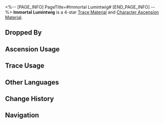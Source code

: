 <%-- [PAGE_INFO]
PageTitle=#Immortal Lumintwig#
[END_PAGE_INFO] --%>
{{Item Infobox
|id          = 113003
|image       = Item Immortal Lumintwig.png
|type        = Trace Material
|type2       = Character Ascension Material
|invCategory = Upgrade Materials
|rarity      = 4
|effect      = 
|description = Deciduous twigs from an ancient divine construct. Advanced material used for enhancement.
|source1     = [[Abominations of Abundance at Equilibrium Level 4 or higher]]
|source2     = [[Omni-Synthesizer]] &mdash; Material Synthesis
|source3     = [[Simulated Universe]] enemies
|source4     = [[Omni-Synthesizer]] &mdash; Material Exchange
}}
{{Description|The source of the Xianzhou long-life species' "Endless Lifespan." The remnants of the Aeon of Abundance's influence. After the Three Sufferings, Xianzhou laid in devastation. The ''Homo celestinae'' fell as demons, and catastrophes occurred ceaselessly.<br /><br />''"As decreed by the Ten-Lords Commission, all who are near the mara-struck state will be seized by the infernal judges and cast into the Shackling Prison."''}}
'''Immortal Lumintwig''' is a 4-star [[Trace Material]] and [[Character Ascension Material]].

==Dropped By==
{{Dropped By}}

==Ascension Usage==
{{Ascension Usage}}

==Trace Usage==
{{Trace Usage}}

==Other Languages==
{{Other Languages
|en   = Immortal Lumintwig
|zhs  = 永寿荣枝
|zht  = 永壽榮枝
|ja   = 永寿の栄枝
|ko   = 영생의 가지
|es   = Rama gloriosa inmortal
|fr   = Branche-lumière immortelle
|ru   = Ветвь бессмертной славы
|th   = Immortal Lumintwig
|vi   = Cành Cây Trường Thọ
|de   = Unsterblicher glorreicher Zweig
|id   = Immortal Lumintwig
|pt   = Luminivinha Imortal
}}

==Change History==
{{Change History|1.0}}

==Navigation==
{{Upgrade Material Navbox}}